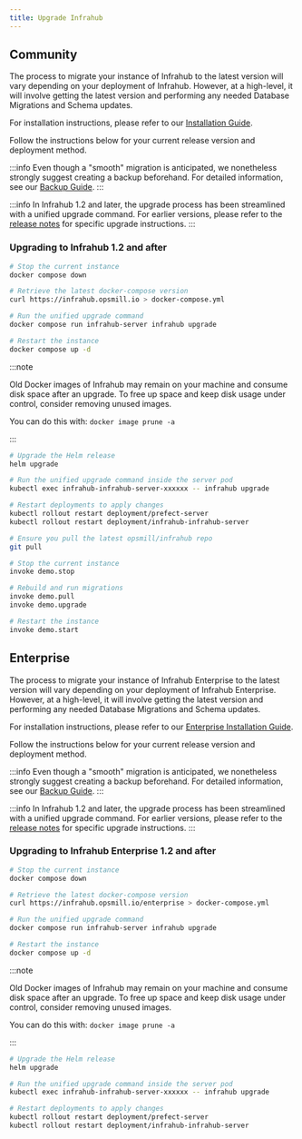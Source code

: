 ```yaml
---
title: Upgrade Infrahub
---
```



## Community

The process to migrate your instance of Infrahub to the latest version will vary depending on your deployment of Infrahub. However, at a high-level, it will involve getting the latest version and performing any needed Database Migrations and Schema updates.

For installation instructions, please refer to our [Installation Guide](./installation).

Follow the instructions below for your current release version and deployment method.

:::info
Even though a "smooth" migration is anticipated, we nonetheless strongly suggest creating a backup beforehand. For detailed information, see our [Backup Guide](./database-backup).
:::

:::info
In Infrahub 1.2 and later, the upgrade process has been streamlined with a unified upgrade command.
For earlier versions, please refer to the [release notes](/release-notes/infrahub) for specific upgrade instructions.
:::

### Upgrading to Infrahub 1.2 and after

<Tabs>
<TabItem value="docker" label="Docker" default>

```bash
# Stop the current instance
docker compose down

# Retrieve the latest docker-compose version
curl https://infrahub.opsmill.io > docker-compose.yml

# Run the unified upgrade command
docker compose run infrahub-server infrahub upgrade

# Restart the instance
docker compose up -d
```

:::note

Old Docker images of Infrahub may remain on your machine and consume disk space after an upgrade. To free up space and keep disk usage under control, consider removing unused images.

You can do this with: `docker image prune -a`

:::

</TabItem>
<TabItem value="helm" label="Helm">
<!-- vale off -->

```bash
# Upgrade the Helm release
helm upgrade

# Run the unified upgrade command inside the server pod
kubectl exec infrahub-infrahub-server-xxxxxx -- infrahub upgrade

# Restart deployments to apply changes
kubectl rollout restart deployment/prefect-server
kubectl rollout restart deployment/infrahub-infrahub-server
```

<!-- vale on -->
</TabItem>

<TabItem value="devdemo" label="Dev/Demo">

```bash
# Ensure you pull the latest opsmill/infrahub repo
git pull

# Stop the current instance
invoke demo.stop

# Rebuild and run migrations
invoke demo.pull
invoke demo.upgrade

# Restart the instance
invoke demo.start
```

</TabItem>
</Tabs>

## Enterprise<EnterpriseBadge />

The process to migrate your instance of Infrahub Enterprise to the latest version will vary depending on your deployment of Infrahub Enterprise. However, at a high-level, it will involve getting the latest version and performing any needed Database Migrations and Schema updates.

For installation instructions, please refer to our [Enterprise Installation Guide](./installation#enterprise).

Follow the instructions below for your current release version and deployment method.

:::info
Even though a "smooth" migration is anticipated, we nonetheless strongly suggest creating a backup beforehand. For detailed information, see our [Backup Guide](./database-backup).
:::

:::info
In Infrahub 1.2 and later, the upgrade process has been streamlined with a unified upgrade command.
For earlier versions, please refer to the [release notes](/release-notes/infrahub) for specific upgrade instructions.
:::

### Upgrading to Infrahub Enterprise 1.2 and after

<Tabs>
<TabItem value="docker" label="Docker" default>

```bash
# Stop the current instance
docker compose down

# Retrieve the latest docker-compose version
curl https://infrahub.opsmill.io/enterprise > docker-compose.yml

# Run the unified upgrade command
docker compose run infrahub-server infrahub upgrade

# Restart the instance
docker compose up -d
```

:::note

Old Docker images of Infrahub may remain on your machine and consume disk space after an upgrade. To free up space and keep disk usage under control, consider removing unused images.

You can do this with: `docker image prune -a`

:::

</TabItem>
<TabItem value="helm" label="Helm">
<!-- vale off -->

```bash
# Upgrade the Helm release
helm upgrade

# Run the unified upgrade command inside the server pod
kubectl exec infrahub-infrahub-server-xxxxxx -- infrahub upgrade

# Restart deployments to apply changes
kubectl rollout restart deployment/prefect-server
kubectl rollout restart deployment/infrahub-infrahub-server
```

<!-- vale on -->
</TabItem>
</Tabs>

